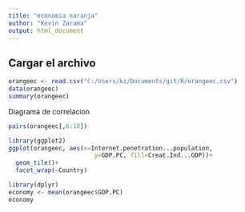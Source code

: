 ```yaml
---
title: "economia naranja"
author: "Kevin Zarama"
output: html_document
---
```

## Cargar el archivo
```r
orangeec <- read.csv("C:/Users/kz/Documents/git/R/orangeec.csv")
data(orangeec)
summary(orangeec)
```
Diagrama de correlacion
```r
pairs(orangeec[,6:10])
```

```r
library(ggplot2)
ggplot(orangeec, aes(x=Internet.penetration...population,
                        y=GDP.PC, fill=Creat.Ind...GDP))+
  geom_tile()+
  facet_wrap(~Country)
```
```r
library(dplyr)
economy <- mean(orangeec$GDP.PC)
economy

```

